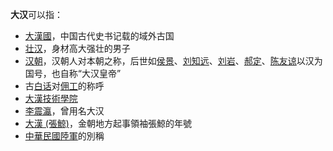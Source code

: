 '''大汉'''可以指：
* [[大漢國|大漢國]]，中国古代史书记载的域外古国
* [[壮汉|壮汉]]，身材高大强壮的男子
* [[汉朝|汉朝]]，汉朝人对本朝之称，后世如[[侯景|侯景]]、[[刘知远|刘知远]]、[[劉龑|刘岩]]、[[郝定|郝定]]、[[陈友谅|陈友谅]]以汉为国号，也自称“大汉皇帝”
* 古[[官話白話文|白话]]对[[家務工|佣工]]的称呼
*[[大漢技術學院|大漢技術學院]]
*[[李震瀛|李震瀛]]，曾用名大汉
* [[大漢_(張鯨)|大漢 (張鯨)]]，金朝地方起事領袖張鯨的年號
* [[中華民國陸軍|中華民國陸軍]]的別稱

{{disambig|Cat=二字中國相關消歧義}}